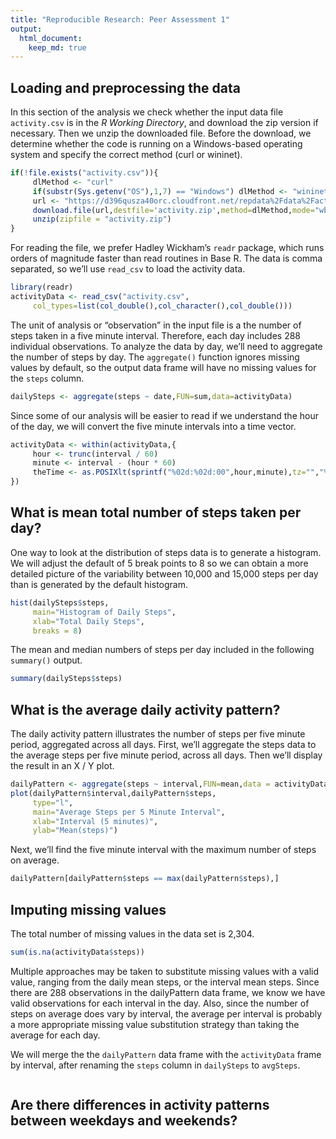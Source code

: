 ```yaml
---
title: "Reproducible Research: Peer Assessment 1"
output: 
  html_document:
    keep_md: true
---
```



## Loading and preprocessing the data
In this section of the analysis we check whether the input data file `activity.csv` is in the *R Working Directory*, and download the zip version if necessary. Then we unzip the downloaded file. Before the download, we determine whether the code is running on a Windows-based operating system and specify the correct method (curl or wininet). 
```r

if(!file.exists("activity.csv")){
     dlMethod <- "curl"
     if(substr(Sys.getenv("OS"),1,7) == "Windows") dlMethod <- "wininet"
     url <- "https://d396qusza40orc.cloudfront.net/repdata%2Fdata%2Factivity.zip"
     download.file(url,destfile='activity.zip',method=dlMethod,mode="wb")
     unzip(zipfile = "activity.zip")    
}

```
For reading the file, we prefer Hadley Wickham's `readr` package, which runs orders of magnitude faster than read routines in Base R. The data is comma separated, so we'll use `read_csv` to load the activity data.  

```r
library(readr)
activityData <- read_csv("activity.csv",
     col_types=list(col_double(),col_character(),col_double()))

```
The unit of analysis or "observation" in the input file is a the number of steps taken in a five minute interval. Therefore, each day includes 288 individual observations. To analyze the data by day, we'll need to aggregate the number of steps by day. The `aggregate()` function ignores missing values by default, so the output data frame will have no missing values for the `steps` column. 

```r
dailySteps <- aggregate(steps ~ date,FUN=sum,data=activityData)
```
Since some of our analysis will be easier to read if we understand the hour of the day, we will convert the five minute intervals into a time vector. 
```r
activityData <- within(activityData,{
     hour <- trunc(interval / 60)
     minute <- interval - (hour * 60)
     theTime <- as.POSIXlt(sprintf("%02d:%02d:00",hour,minute),tz="","%H:%M:%S")
})
```


## What is mean total number of steps taken per day?

One way to look at the distribution of steps data is to generate a histogram. We will adjust the default of 5 break points to 8 so we can obtain a more detailed picture of the variability between 10,000 and 15,000 steps per day than is generated by the default histogram. 

```r
hist(dailySteps$steps,
     main="Histogram of Daily Steps",
     xlab="Total Daily Steps",
     breaks = 8)
```

The mean and median numbers of steps per day included in the following `summary()` output. 
```r
summary(dailySteps$steps)
```

## What is the average daily activity pattern?
The daily activity pattern illustrates the number of steps per five minute period, aggregated across all days. First, we'll aggregate the steps data to the average steps per five minute period, across all days. Then we'll display the result in an X / Y plot. 

```r
dailyPattern <- aggregate(steps ~ interval,FUN=mean,data = activityData)
plot(dailyPattern$interval,dailyPattern$steps,
     type="l",
     main="Average Steps per 5 Minute Interval",
     xlab="Interval (5 minutes)",
     ylab="Mean(steps)")
```

Next, we'll find the five minute interval with the maximum number of steps on average.
```r
dailyPattern[dailyPattern$steps == max(dailyPattern$steps),] 
```

## Imputing missing values

The total number of missing values in the data set is 2,304. 

```r
sum(is.na(activityData$steps))
```

Multiple approaches may be taken to substitute missing values with a valid value, ranging from the daily mean steps, or the interval mean steps. Since there are 288 observations in the dailyPattern data frame, we know we have valid observations for each interval in the day. Also, since the number of steps on average does vary by interval, the average per interval is probably a more appropriate missing value substitution strategy than taking the average for each day. 

We will merge the the `dailyPattern` data frame with the `activityData` frame by interval, after renaming the `steps` column in `dailySteps` to `avgSteps`. 

```r

```

## Are there differences in activity patterns between weekdays and weekends?
